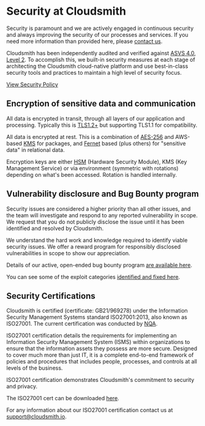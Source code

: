 
# Security at Cloudsmith
Security is paramount and we are actively engaged in continuous security and always improving the security of our processes and services. If you need more information than provided here, please [contact us](/contact-us).

Cloudsmith has been independently audited and verified against [ASVS 4.0, Level 2](https://owasp.org/www-project-application-security-verification-standard/). To accomplish this, we built-in security measures at each stage of architecting the Cloudsmith cloud-native platform and use best-in-class security tools and practices to maintain a high level of security focus.

[View Security Policy](/policies-and-security/security-policy)


## Encryption of sensitive data and communication

All data is encrypted in transit, through all layers of our application and processing. Typically this is [TLS1.2+](https://en.wikipedia.org/wiki/Transport_Layer_Security) but supporting TLS1.1 for compatibility. 

All data is encrypted at rest. This is a combination of [AES-256](https://en.wikipedia.org/wiki/Advanced_Encryption_Standard) and AWS-based [KMS](https://aws.amazon.com/kms/) for packages, and [Fernet](https://cryptography.io/en/latest/fernet/) based (plus others) for "sensitive data" in relational data.

Encryption keys are either [HSM](https://en.wikipedia.org/wiki/Hardware_security_module) (Hardware Security Module), KMS (Key Management Service) or via environment (symmetric with rotations) depending on what's been accessed. Rotation is handled internally.

## Vulnerability disclosure and Bug Bounty program

Security issues are considered a higher priority than all other issues, and the team will investigate and respond to any reported vulnerability in scope. We request that you do not publicly disclose the issue until it has been identified and resolved by Cloudsmith.

We understand the hard work and knowledge required to identify viable security issues. We offer a reward program for responsibly disclosed vulnerabilities in scope to show our appreciation.

Details of our active, open-ended bug bounty program [are available here](https://help.cloudsmith.io/docs/bug-bounty-programme).

You can see some of the exploit categories [identified and fixed here](https://help.cloudsmith.io/docs/exploits-hall-of-fame).

## Security Certifications

<BlockImage src={img} alt=""></BlockImage>

Cloudsmith is certified (certificate: GB21/969278) under the Information Security Management Systems standard ISO27001:2013, also known as ISO27001. The current certification was conducted by [NQA](https://www.nqa.com).

ISO27001 certification details the requirements for implementing an Information Security Management System (ISMS) within organizations to ensure that the information assets they possess are more secure. Designed to cover much more than just IT, it is a complete end-to-end framework of policies and procedures that includes people, processes, and controls at all levels of the business.

ISO27001 certification demonstrates Cloudsmith's commitment to security and privacy.

The ISO27001 cert can be downloaded [here](https://dl.cloudsmith.io/public/cloudsmith/cloudsmith-documentation/raw/files/CloudsmithLtd-ISMS2K22.pdf).

For any information about our ISO27001 certification contact us at [support@cloudsmith.io](mailto:support@cloudsmith.io).

